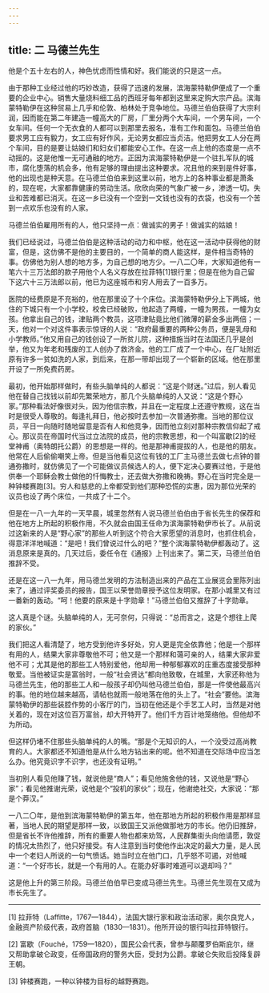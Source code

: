 ```yaml
---
---
---
```

title: 二 马德兰先生
---




他是个五十左右的人，神色忧虑而性情和好。我们能说的只是这一点。

由于那种工业经过他的巧妙改造，获得了迅速的发展，滨海蒙特勒伊便成了一个重要的企业中心。销售大量烧料细工品的西班牙每年都到这里来定购大宗产品。滨海蒙特勒伊在这种贸易上几乎和伦敦、柏林处于竞争地位。马德兰伯伯获得了大宗利润，因而能在第二年建造一幢高大的厂房，厂里分两个大车间，一个男车间，一个女车间。任何一个无衣食的人都可以到那里去报名，准有工作和面包。马德兰伯伯要求男工应有毅力，女工应有好作风，无论男女都应当贞洁。他把男女工人分在两个车间，目的是要让姑娘们和妇女们都能安心工作。在这一点上他的态度是一点不动摇的。这是他惟一无可通融的地方。正因为滨海蒙特勒伊是一个驻扎军队的城市，腐化堕落的机会多，他有足够的理由提出这种要求。况且他的来到是件好事，他的出现也是种天意。在马德兰伯伯来到这里以前，地方上的各种事业都是萧条的，现在呢，大家都靠健康的劳动生活。欣欣向荣的气象广被一乡，渗透一切。失业和苦难都已消灭。在这一乡已没有一个空到一文钱也没有的衣袋，也没有一个苦到一点欢乐也没有的人家。

马德兰伯伯雇用所有的人，他只坚持一点：做诚实的男子！做诚实的姑娘！

我们已经说过，马德兰伯伯是这种活动的动力和中枢，他在这一活动中获得他的财富，但是，这仿佛不是他的主要目的，一个简单的商人能这样，是件相当奇特的事。仿佛他为别人想的地方多，为自己想的地方少。一八二〇年，大家知道他有一笔六十三万法郎的款子用他个人名义存放在拉菲特[1]银行里；但是在他为自己留下这六十三万法郎以前，他已为这座城市和穷人用去了一百多万。

医院的经费原是不充裕的，他在那里设了十个床位。滨海蒙特勒伊分上下两城，他住的下城只有一个小学校，校舍已经破败，他起造了两幢，一幢为男孩，一幢为女孩。他拿出自己的钱，津贴两个教员，这项津贴竟比他们微薄的薪金多出两倍；一天，他对一个对这件事表示惊讶的人说：“政府最重要的两种公务员，便是乳母和小学教师。”他又用自己的钱创设了一所贫儿院，这种措施当时在法国还几乎是创举，他又为年老和残废的工人创办了救济金。他的工厂成了一个中心，在厂址附近原有许多一贫如洗的人家，到后来，在那一带却出现了一个崭新的区域。他在那里开设了一所免费药房。

最初，他开始那样做时，有些头脑单纯的人都说：“这是个财迷。”过后，别人看见他在替自己找钱以前却先繁荣地方，那几个头脑单纯的人又说：“这是个野心家。”那种看法好像很对头，因为他信宗教，并且在一定程度上还遵守教规，这在当时是很受人尊敬的。每逢礼拜日，他必按时去参加一次普通弥撒。当地的那位议员，平日一向随时随地留意是否有人和他竞争，因而他立刻对那种宗教信仰起了戒心。那议员在帝国时代当过立法院的成员，他的宗教思想，和一个叫富歇[2]的经堂神甫（奥特朗托公爵）的思想是一样的。他是那神甫提拔的人，也是他的朋友。他常在人后偷偷嘲笑上帝。但是当他看见这位有钱的工厂主马德兰去做七点钟的普通弥撒时，就仿佛见了一个可能做议员候选人的人，便下定决心要赛过他，于是他供奉一个耶稣会教士做他的忏悔教士，还去做大弥撒和晚祷。野心在当时完全是一种钟楼赛跑[3]。穷人和慈悲的上帝都受到他们那种恐慌的实惠，因为那位光荣的议员也设了两个床位，一共成了十二个。

但是在一八一九年的一天早晨，城里忽然有人说马德兰伯伯由于省长先生的保荐和他在地方上所起的积极作用，不久就会由国王任命为滨海蒙特勒伊市长了。从前说过这新来的人是“野心家”的那些人听到这个符合大家愿望的消息时，也抓住机会，得意洋洋地喊道：“是吧！我们曾说过什么的吧？”整个滨海蒙特勒伊都轰动了。这消息原来是真的。几天过后，委任令在《通报》上刊出来了。第二天，马德兰伯伯推辞不受。

还是在这一八一九年，用马德兰发明的方法制造出来的产品在工业展览会里陈列出来了，通过评奖委员的报告，国王以荣誉勋章授予这位发明家。在那小城里又有过一番新的轰动。“呵！他要的原来是十字勋章！”马德兰伯伯又推辞了十字勋章。

这人真是个谜。头脑单纯的人，无可奈何，只得说：“总而言之，这是个想往上爬的家伙。”

我们把这人看清楚了，地方受到他许多好处，穷人更是完全依靠他；他是一个那样有用的人，结果大家非尊敬他不可；他又是一个那样和蔼可亲的人，结果大家非爱他不可；尤其是他的那些工人特别爱他，他却用一种郁郁寡欢的庄重态度接受那种敬爱。当他被证实是富翁时，一般“社会贤达”都向他致敬，在城里，大家还称他为马德兰先生，他的那些工人和一般孩子却仍叫他马德兰伯伯，那是一件使他最高兴的事。他的地位越来越高，请帖也就雨一般地落在他的头上了。“社会”要他。滨海蒙特勒伊的那些装腔作势的小客厅的门，当初在他还是个手艺工人时，当然是对他关着的，现在对这位百万富翁，却大开特开了。他们千方百计地笼络他。但他却不为所动。

但这样仍堵不住那些头脑单纯的人的嘴。“那是个无知识的人，一个没受过高尚教育的人。大家都还不知道他是从什么地方钻出来的呢。他不知道在交际场中应当怎么办。他究竟识字不识字，也还没有证明。”

当初别人看见他赚了钱，就说他是“商人”；看见他施舍他的钱，又说他是“野心家”；看见他推谢光荣，说他是个“投机的家伙”；现在，他谢绝社交，大家说：“那是个莽汉。”

一八二〇年，是他到滨海蒙特勒伊的第五年，他在那地方所起的积极作用是那样显著，当地人民的期望是那样一致，以致国王又派他做那地方的市长。他仍旧推辞，但是省长不许他推辞，所有的重要人物也都来劝驾，人民群集街头向他请愿，敦促的情况太热烈了，他只好接受。有人注意到当时使他作出决定的最大力量，是人民中一个老妇人所说的一句气愤话。她当时立在他门口，几乎怒不可遏，对他喊道：“一个好市长，就是一个有用的人。在能办好事时难道可以退却吗？”

这是他上升的第三阶段。马德兰伯伯早已变成马德兰先生。马德兰先生现在又成为市长先生了。



* * *



[1] 拉菲特（Laffitte，1767—1844），法国大银行家和政治活动家，奥尔良党人，金融资产阶级代表，政府首脑（1830—1831）。他所开设的银行叫拉菲特银行。

[2] 富歇（Fouché，1759—1820），国民公会代表，曾参与颠覆罗伯斯庇尔，继又帮助拿破仑政变，任帝国政府的警务大臣，受封为公爵。拿破仑失败后投降复辟王朝。

[3] 钟楼赛跑，一种以钟楼为目标的越野赛跑。